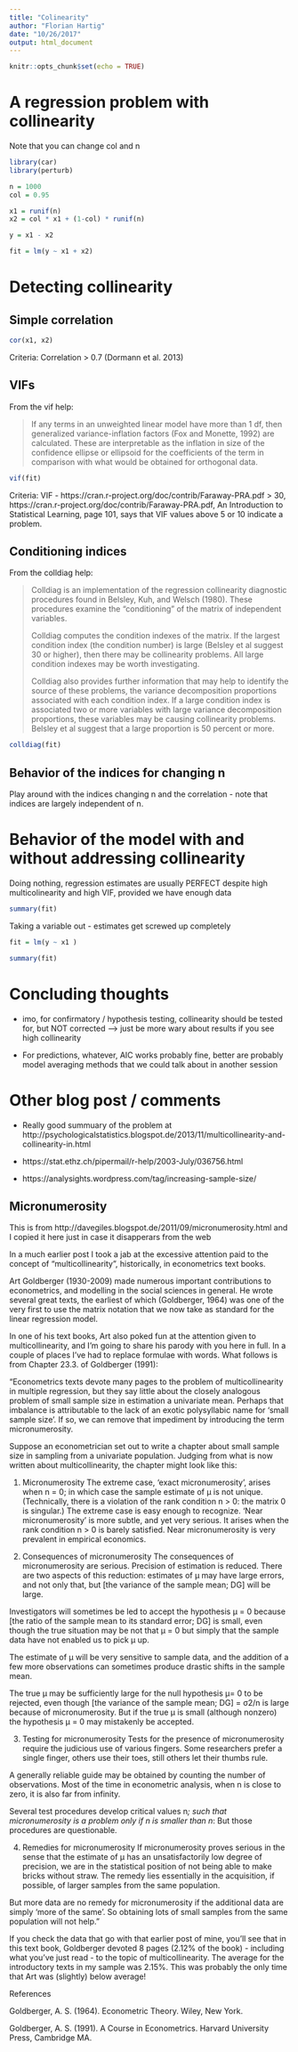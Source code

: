 ```yaml
---
title: "Colinearity"
author: "Florian Hartig"
date: "10/26/2017"
output: html_document
---
```


```r
knitr::opts_chunk$set(echo = TRUE)
```

# A regression problem with collinearity

Note that you can change col and n

```r
library(car)
library(perturb)

n = 1000
col = 0.95

x1 = runif(n)
x2 = col * x1 + (1-col) * runif(n)

y = x1 - x2

fit = lm(y ~ x1 + x2)

```

# Detecting collinearity

## Simple correlation


```r
cor(x1, x2)
```

Criteria: Correlation > 0.7 (Dormann et al. 2013)

## VIFs

From the vif help:

> If any terms in an unweighted linear model have more than 1 df, then generalized variance-inflation factors (Fox and Monette, 1992) are calculated. These are interpretable as the inflation in size of the confidence ellipse or ellipsoid for the coefficients of the term in comparison with what would be obtained for orthogonal data.


```r

vif(fit)

```

Criteria: VIF - https://cran.r-project.org/doc/contrib/Faraway-PRA.pdf > 30, https://cran.r-project.org/doc/contrib/Faraway-PRA.pdf, An Introduction to Statistical Learning, page 101, says that VIF values above 5 or 10 indicate a problem.

## Conditioning indices

From the colldiag help:

> Colldiag is an implementation of the regression collinearity diagnostic procedures found in Belsley, Kuh, and Welsch (1980). These procedures examine the “conditioning” of the matrix of independent variables.
> 
> Colldiag computes the condition indexes of the matrix. If the largest condition index (the condition number) is large (Belsley et al suggest 30 or higher), then there may be collinearity problems. All large condition indexes may be worth investigating.
> 
> Colldiag also provides further information that may help to identify the source of these problems, the variance decomposition proportions associated with each condition index. If a large condition index is associated two or more variables with large variance decomposition proportions, these variables may be causing collinearity problems. Belsley et al suggest that a large proportion is 50 percent or more.


```r
colldiag(fit)
```

## Behavior of the indices for changing n

Play around with the indices changing n and the correlation - note that indices are largely independent of n.

# Behavior of the model with and without addressing collinearity


Doing nothing, regression estimates are usually PERFECT despite high multicolinearity and high VIF, provided we have enough data

```r
summary(fit)
```


Taking a variable out - estimates get screwed up completely

```r
fit = lm(y ~ x1 )

summary(fit)

```


# Concluding thoughts 


* imo, for confirmatory / hypothesis testing, collinearity should be tested for, but NOT corrected --> just be more wary about results if you see high collinearity

* For predictions, whatever, AIC works probably fine, better are probably model averaging methods that we could talk about in another session  

# Other blog post / comments 

* Really good summuary of the problem at http://psychologicalstatistics.blogspot.de/2013/11/multicollinearity-and-collinearity-in.html

* https://stat.ethz.ch/pipermail/r-help/2003-July/036756.html

* https://analysights.wordpress.com/tag/increasing-sample-size/

## Micronumerosity

This is from http://davegiles.blogspot.de/2011/09/micronumerosity.html and I copied it here just in case it disapperars from the web


In a much earlier post I took a jab at the excessive attention paid to the concept of "multicollinearity", historically, in econometrics text books.

Art Goldberger (1930-2009) made numerous important contributions to econometrics, and modelling in the social sciences in general. He wrote several great texts, the earliest of which (Goldberger, 1964) was one of the very first to use the matrix notation that we now take as standard for the linear regression model.

In one of  his text books, Art also poked fun at the attention given to multicollinearity, and I'm going to share his parody with you here in full. In a couple of places I've had to replace formulae with words. What follows is from Chapter 23.3. of Goldberger (1991):

"Econometrics texts devote many pages to the problem of multicollinearity in multiple regression, but they say little about the closely analogous problem of small sample size in estimation a univariate mean. Perhaps that imbalance is attributable to the lack of an exotic polysyllabic name for 'small sample size'. If so, we can remove that impediment by introducing the term micronumerosity.

Suppose an econometrician set out to write a chapter about small sample size in sampling from a univariate population. Judging from what is now written about multicollinearity, the chapter might look like this:

1. Micronumerosity
The extreme case, 'exact micronumerosity', arises when n = 0; in which case the sample estimate of μ is not unique. (Technically, there is a violation of the rank condition n > 0: the matrix 0 is singular.) The extreme case is easy enough to recognize. 'Near micronumerosity' is more subtle, and yet very serious. It arises when the rank condition n > 0 is barely satisfied. Near micronumerosity is very prevalent in empirical economics.

2. Consequences of micronumerosity
The consequences of micronumerosity are serious. Precision of estimation is reduced. There are two aspects of this reduction: estimates of μ may have large errors, and not only that, but [the variance of the sample mean; DG] will be large.

Investigators will sometimes be led to accept the hypothesis μ = 0 because [the ratio of the sample mean to its standard error; DG] is small, even though the true situation may be not that μ = 0 but simply that the sample data have not enabled us to pick μ up.

The estimate of μ will be very sensitive to sample data, and the addition of a few more observations can sometimes produce drastic shifts in the sample mean.

The true μ may be sufficiently large for the null hypothesis μ= 0 to be rejected, even though [the variance of the sample mean; DG]  = σ2/n is large because of micronumerosity. But if the true μ is small (although nonzero) the hypothesis μ = 0 may mistakenly be accepted.

3. Testing for micronumerosity
Tests for the presence of micronumerosity require the judicious use of various fingers. Some researchers prefer a single finger, others use their toes, still others let their thumbs rule.

A generally reliable guide may be obtained by counting the number of observations. Most of the time in econometric analysis, when n is close to zero, it is also far from infinity.

Several test procedures develop critical values n*; such that micronumerosity is a problem only if n is smaller than n*: But those procedures are questionable.

4. Remedies for micronumerosity
If micronumerosity proves serious in the sense that the estimate of μ has an unsatisfactorily low degree of precision, we are in the statistical position of not being able to make bricks without straw. The remedy lies essentially in the acquisition, if possible, of larger samples from the same population.

But more data are no remedy for micronumerosity if the additional data are simply 'more of the same'. So obtaining lots of small samples from the same population will not help."

If you check the data that go with that earlier post of mine, you'll see that in this text book, Goldberger devoted 8 pages (2.12% of the book) - including what you've just read - to the topic of multicollinearity. The average for the introductory texts in my sample was 2.15%. This was probably the only time that Art was (slightly) below average!

References

Goldberger, A. S.  (1964). Econometric Theory. Wiley, New York.

Goldberger, A. S. (1991). A Course in Econometrics. Harvard University Press, Cambridge MA.



